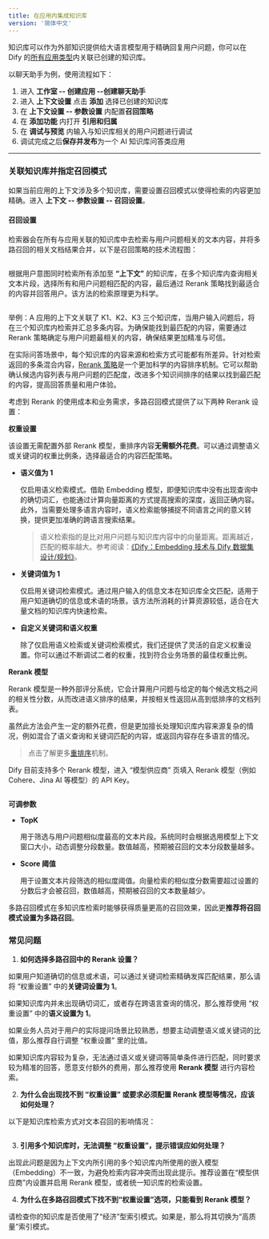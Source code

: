```yaml
---
title: 在应用内集成知识库
version: '简体中文'
---
```


知识库可以作为外部知识提供给大语言模型用于精确回复用户问题，你可以在 Dify 的[所有应用类型](user-guide/application-orchestrate/#application\_type)内关联已创建的知识库。

以聊天助手为例，使用流程如下：

1. 进入 **工作室 -- 创建应用 --创建聊天助手**
2. 进入 **上下文设置** 点击 **添加** 选择已创建的知识库
3. 在 **上下文设置 -- 参数设置** 内配置**召回策略**
4. 在 **添加功能** 内打开 **引用和归属**
5. 在 **调试与预览** 内输入与知识库相关的用户问题进行调试
6. 调试完成之后**保存并发布**为一个 AI 知识库问答类应用

***

### 关联知识库并指定召回模式

如果当前应用的上下文涉及多个知识库，需要设置召回模式以使得检索的内容更加精确。进入 **上下文 -- 参数设置 -- 召回设置**。

#### 召回设置

检索器会在所有与应用关联的知识库中去检索与用户问题相关的文本内容，并将多路召回的相关文档结果合并，以下是召回策略的技术流程图：

<Frame>
  <img src="/zh-cn/user-guide/.gitbook/assets/rerank-flow-chart.png" alt="" />
</Frame>

根据用户意图同时检索所有添加至 **“上下文”** 的知识库，在多个知识库内查询相关文本片段，选择所有和用户问题相匹配的内容，最后通过 Rerank 策略找到最适合的内容并回答用户。该方法的检索原理更为科学。

<Frame>
  <img src="/zh-cn/user-guide/.gitbook/assets/zh-rag-multiple.png" alt="" />
</Frame>

举例：A 应用的上下文关联了 K1、K2、K3 三个知识库，当用户输入问题后，将在三个知识库内检索并汇总多条内容。为确保能找到最匹配的内容，需要通过 Rerank 策略确定与用户问题最相关的内容，确保结果更加精准与可信。

在实际问答场景中，每个知识库的内容来源和检索方式可能都有所差异。针对检索返回的多条混合内容，[Rerank 策略](/zh-cn/user-guide/knowledge-base/indexing-and-retrieval/rerank)是一个更加科学的内容排序机制。它可以帮助确认候选内容列表与用户问题的匹配度，改进多个知识间排序的结果以找到最匹配的内容，提高回答质量和用户体验。

考虑到 Rerank 的使用成本和业务需求，多路召回模式提供了以下两种 Rerank 设置：

**权重设置**

该设置无需配置外部 Rerank 模型，重排序内容**无需额外花费**。可以通过调整语义或关键词的权重比例条，选择最适合的内容匹配策略。

*   **语义值为 1**

    仅启用语义检索模式。借助 Embedding 模型，即便知识库中没有出现查询中的确切词汇，也能通过计算向量距离的方式提高搜索的深度，返回正确内容。此外，当需要处理多语言内容时，语义检索能够捕捉不同语言之间的意义转换，提供更加准确的跨语言搜索结果。

    > 语义检索指的是比对用户问题与知识库内容中的向量距离。距离越近，匹配的概率越大。参考阅读：[《Dify：Embedding 技术与 Dify 数据集设计/规划》](https://mp.weixin.qq.com/s/vmY\_CUmETo2IpEBf1nEGLQ)。
*   **关键词值为 1**

    仅启用关键词检索模式。通过用户输入的信息文本在知识库全文匹配，适用于用户知道确切的信息或术语的场景。该方法所消耗的计算资源较低，适合在大量文档的知识库内快速检索。
*   **自定义关键词和语义权重**

    除了仅启用语义检索或关键词检索模式，我们还提供了灵活的自定义权重设置。你可以通过不断调试二者的权重，找到符合业务场景的最佳权重比例。

**Rerank 模型**

Rerank 模型是一种外部评分系统，它会计算用户问题与给定的每个候选文档之间的相关性分数，从而改进语义排序的结果，并按相关性返回从高到低排序的文档列表。

虽然此方法会产生一定的额外花费，但是更加擅长处理知识库内容来源复杂的情况，例如混合了语义查询和关键词匹配的内容，或返回内容存在多语言的情况。

> 点击了解更多[重排序](/zh-cn/user-guide/knowledge-base/indexing-and-retrieval/rerank)机制。

Dify 目前支持多个 Rerank 模型，进入 “模型供应商” 页填入 Rerank 模型（例如 Cohere、Jina AI 等模型）的 API Key。

<Frame caption="在模型供应商内配置 Rerank 模型">
  <img src="/zh-cn/user-guide/.gitbook/assets/zh-rerank-model-api.png" alt="" />
</Frame>

**可调参数**

*   **TopK**

    用于筛选与用户问题相似度最高的文本片段。系统同时会根据选用模型上下文窗口大小，动态调整分段数量。数值越高，预期被召回的文本分段数量越多。
*   **Score 阈值**

    用于设置文本片段筛选的相似度阈值。向量检索的相似度分数需要超过设置的分数后才会被召回，数值越高，预期被召回的文本数量越少。

多路召回模式在多知识库检索时能够获得质量更高的召回效果，因此更**推荐将召回模式设置为多路召回**。

### 常见问题

1. **如何选择多路召回中的 Rerank 设置？**

如果用户知道确切的信息或术语，可以通过关键词检索精确发挥匹配结果，那么请将 “权重设置” 中的**关键词设置为 1**。

如果知识库内并未出现确切词汇，或者存在跨语言查询的情况，那么推荐使用 “权重设置” 中的**语义设置为 1**。

如果业务人员对于用户的实际提问场景比较熟悉，想要主动调整语义或关键词的比值，那么推荐自行调整 “权重设置” 里的比值。

如果知识库内容较为复杂，无法通过语义或关键词等简单条件进行匹配，同时要求较为精准的回答，愿意支付额外的费用，那么推荐使用 **Rerank 模型** 进行内容检索。

2. **为什么会出现找不到 “权重设置” 或要求必须配置 Rerank 模型等情况，应该如何处理？**

以下是知识库检索方式对文本召回的影响情况：

<Frame>
  <img src="/zh-cn/images/zh-integrate-knowledge-within-app.png" alt="" />
</Frame>

3. **引用多个知识库时，无法调整 “权重设置”，提示错误应如何处理？**

出现此问题是因为上下文内所引用的多个知识库内所使用的嵌入模型（Embedding）不一致，为避免检索内容冲突而出现此提示。推荐设置在“模型供应商”内设置并启用 Rerank 模型，或者统一知识库的检索设置。

4. **为什么在多路召回模式下找不到“权重设置”选项，只能看到 Rerank 模型？**

请检查你的知识库是否使用了“经济”型索引模式。如果是，那么将其切换为“高质量”索引模式。

